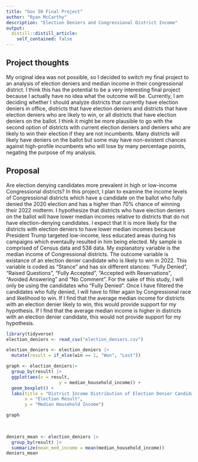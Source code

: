 ```yaml
---
title: "Gov 50 Final Project"
author: "Ryan McCarthy"
description: "Election Deniers and Congressional District Income"
output:
  distill::distill_article:
    self_contained: false
---
```




## Project thoughts

My original idea was not possible, so I decided to switch my final project to an analysis of election deniers and median income in their congressional district.  I think this has the potential to be a very interesting final project because I actually have no idea what the outcome will be.  Currently, I am deciding whether I should analyze districts that currently have election deniers in office, districts that have election deniers and districts that have election deniers who are likely to win, or all districts that have election deniers on the ballot.  I think it might be more plausible to go with the second option of districts with current election deniers and deniers who are likely to win their election if they are not incumbents.  Many districts will likely have deniers on the ballot but some may have non-existent chances against high-profile incumbents who will lose by many percentage points, negating the purpose of my analysis.  

## Proposal

Are election denying candidates more prevalent in high or low-income Congressional districts?  In this project, I plan to examine the income levels of Congressional districts which have a candidate on the ballot who fully denied the 2020 election and has a higher than 70% chance of winning their 2022 midterm.  I hypothesize that districts who have election deniers on the ballot will have lower median incomes relative to districts that do not have election-denying candidates.  I expect that it is more likely for the districts with election deniers to have lower median incomes because President Trump targeted low-income, less educated areas during his campaigns which eventaully resulted in him being elected.  My sample is comprised of Census data and 538 data.  My explanatory variable is the median income of Congressional districts.  The outcome variable is existance of an election denier candidate who is likely to win in 2022.  This variable is coded as "Stance" and has six different stances: "Fully Denied", "Raised Questions", "Fully Accepted", "Accepted with Reservations", "Avoided Answering" and "No Comment".  For the sake of this study, I will only be using the candidates who "Fully Denied".  Once I have filtered the candidates who fully denied, I will have to filter again by Congressional race and likelihood to win.  If I find that the average median income for districts with an election denier likely to win, this would provide support for my hypothesis.  If I find that the average median income is higher in districts with an election denier candidate, this would not provide support for my hypothesis. 

```r
library(tidyverse)
election_deniers <- read_csv("election_deniers.csv")

election_deniers <- election_deniers |>
  mutate(result = if_else(win == 1, "Won", "Lost"))

graph <- election_deniers|>
  group_by(result) |>
  ggplot(aes(x = result,
                    y = median_household_income)) +
  geom_boxplot() +
  labs(title = "District Income Distribution of Election Denier Candidates",
       x = "Election Result",
       y = "Median Household Income")

graph
  
  

```
```r
deniers_mean <- election_deniers |>
  group_by(result) |>
  summarize(mean_med_income = mean(median_household_income))
deniers_mean
```


